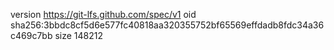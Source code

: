version https://git-lfs.github.com/spec/v1
oid sha256:3bbdc8cf5d6e577fc40818aa320355752bf65569effdadb8fdc34a36c469c7bb
size 148212
